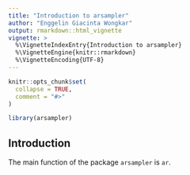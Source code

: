 ```yaml
---
title: "Introduction to arsampler"
author: "Enggelin Giacinta Wongkar"
output: rmarkdown::html_vignette
vignette: >
  %\VignetteIndexEntry{Introduction to arsampler}
  %\VignetteEngine{knitr::rmarkdown}
  %\VignetteEncoding{UTF-8}
---
```


```r
knitr::opts_chunk$set(
  collapse = TRUE,
  comment = "#>"
)
```

```r
library(arsampler)
```


## Introduction

The main function of the package `arsampler` is `ar`.

